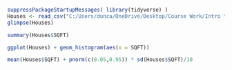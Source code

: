 

```{r, warning=FALSE, message=FALSE}
suppressPackageStartupMessages( library(tidyverse) )
Houses <- read_csv("C:/Users/dunca/OneDrive/Desktop/Course Work/Intro to Data Science/Data/Houses.csv")
glimpse(Houses)
```
```{r}
summary(Houses$SQFT)
```
```{r}
ggplot(Houses) + geom_histogram(aes(x = SQFT))
```
```{r}
mean(Houses$SQFT) + pnorm(c(0.05,0.95)) * sd(Houses$SQFT)/10

```

